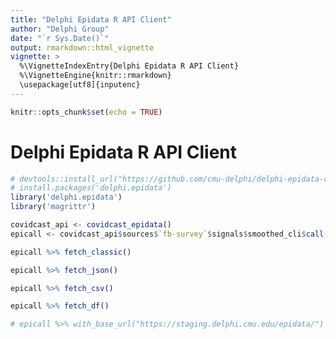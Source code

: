 ```yaml
---
title: "Delphi Epidata R API Client"
author: "Delphi Group"
date: "`r Sys.Date()`"
output: rmarkdown::html_vignette
vignette: >
  %\VignetteIndexEntry{Delphi Epidata R API Client}
  %\VignetteEngine{knitr::rmarkdown}
  \usepackage[utf8]{inputenc}
---
```


```r
knitr::opts_chunk$set(echo = TRUE)
```

# Delphi Epidata R API Client

```r
# devtools::install_url("https://github.com/cmu-delphi/delphi-epidata-r/releases/latest/download/delphi-epidata.tar.gz")
# install.packages('delphi.epidata')
library('delphi.epidata')
library('magrittr')
```


```r
covidcast_api <- covidcast_epidata()
epicall <- covidcast_api$sources$`fb-survey`$signals$smoothed_cli$call("nation", "us", epirange(20210405, 20210410))
```

```r
epicall %>% fetch_classic()
```

```r
epicall %>% fetch_json()
```

```r
epicall %>% fetch_csv()
```

```r
epicall %>% fetch_df()
```

```r
# epicall %>% with_base_url("https://staging.delphi.cmu.edu/epidata/") %>% fetch_df()
```
